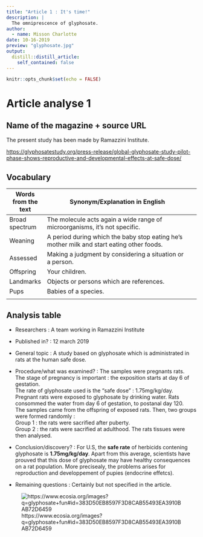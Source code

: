 ```yaml
---
title: "Article 1 : It's time!"
description: |
  The omniprescence of glyphosate.
author:
  - name: Misson Charlotte
date: 10-16-2019
preview: "glyphosate.jpg"
output:
  distill::distill_article:
    self_contained: false
---
```


```r
knitr::opts_chunk$set(echo = FALSE)
```

# Article analyse 1

## Name of the magazine + source URL

The present study has been made by Ramazzini Institute. 

<https://glyphosatestudy.org/press-release/global-glyphosate-study-pilot-phase-shows-reproductive-and-developmental-effects-at-safe-dose/>

## Vocabulary

| Words from the text | Synonym/Explanation in English                                                            |     |
| -------------------- | ----------------------------------------------------------------------------------------- | --- |
| Broad spectrum       | The molecule acts again a wide range of microorganisms, it's not specific.                |     |
| Weaning              | A period during which the baby stop eating he's mother milk and start eating other foods. |     |
| Assessed             | Making a judgment by considering a situation or a person.                                 |     |
| Offspring            | Your children.                                                                            |     |
| Landmarks            | Objects or persons which are references.                                                  |     |
| Pups                 | Babies of a species.                                                                      |     |
|                      |                                                                                           |     |

## Analysis table


 - Researchers : A team working in Ramazzini Institute  
 - Published in? : 12 march 2019  
 - General topic : A study based on glyphosate which is administrated in rats at the human safe dose.  
 - Procedure/what was examined? : The samples were pregnants rats.   
The stage of pregnancy is important : the exposition starts at day 6 of gestation.  
The rate of glyphosate used is the "safe dose" : 1.75mg/kg/day.  
Pregnant rats were exposed to glyphosate by drinking water. Rats consommed the water from day 6 of gestation, to postanal day 120.  
The samples came from the offspring of exposed rats. 
Then, two groups were formed randomly :  
Group 1 : the rats were sacrified after puberty.  
Group 2 : the rats were sacrified at adulthood.
The rats tissues were then analysed.  


 - Conclusion/discovery? : For U.S, the **safe rate** of herbicids contening glyphosate is **1.75mg/kg/day**. Apart from this average, scientists have prouved that this dose of glyphosate may have healthy consequences on a rat population. More precisealy, the problems arises for reproduction and developpement of pupies (endocrine effetcs).  
 - Remaining questions : Certainly but not specified in the article.  


![https://www.ecosia.org/images?q=glyphosate+fun#id=383D50EB8597F3D8CAB55493EA3910BAB72D6459](glyphosate.jpg) 
